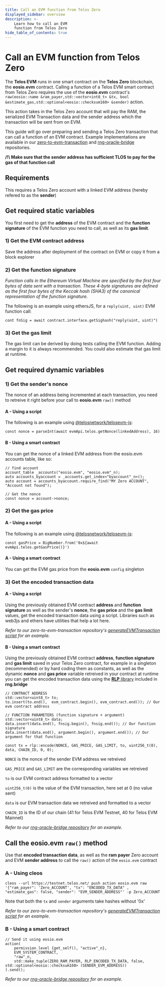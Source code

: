 ```yaml
---
title: Call an EVM function from Telos Zero
displayed_sidebar: overview
description: >-
    Learn how to call an EVM 
    function from Telos Zero
hide_table_of_contents: true
---
```


# Call an EVM function from Telos Zero

The __Telos EVM__ runs in one smart contract on the __Telos Zero__ blockchain, the __eosio.evm__ contract.
Calling a function of a Telos EVM smart contract from Telos Zero requires the use of the __eosio.evm__ contract's `raw(eosio::name &ram_payer,std::vector<int8_t> &tx, bool &estimate_gas,std::optional<eosio::checksum160> &sender)` action.

This action takes in the Telos Zero account that will pay the RAM, the serialized EVM Transaction data and the sender address which the transaction will be sent from on EVM.

This guide will go over preparing and sending a Telos Zero transaction that can call a function of an EVM contract. Example implementations are available in our [zero-to-evm-transaction](https://github.com/telosnetwork/native-to-evm-transaction) and [rng-oracle-bridge](https://github.com/telosnetwork/rng-oracle-bridge) repositories.

__/!\ Make sure that the sender address has sufficient TLOS to pay for the gas of that function call__

## Requirements

This requires a Telos Zero account with a linked EVM address (hereby refered to as the __sender__)

## Get required static variables

You first need to get the __address__ of the EVM contract and the __function signature__ of the EVM function you need to call, as well as its __gas limit__.

### 1) Get the EVM contract address

Save the address after deployment of the contract on EVM or copy it from a block explorer

### 2) Get the function signature

_Function calls in the Ethereum Virtual Machine are specified by the first four bytes of data sent with a transaction. These 4-byte signatures are defined as the first four bytes of the Keccak hash (SHA3) of the canonical representation of the function signature._

The following is an example using ethersJS, for a `reply(uint, uint)` EVM function call:

`cont fnSig = await contract.interface.getSighash("reply(uint, uint)")`

### 3) Get the gas limit

The gas limit can be derived by doing tests calling the EVM function. Adding a margin to it is always recommended.
You could also estimate that gas limit at runtime.

## Get required dynamic variables

### 1) Get the sender's nonce

The nonce of an address being incremented at each transaction, you need to retreive it right before your call to __eosio.evm__ `raw()` method

#### A - Using a script

The following is an example using [@telosnetwork/telosevm-js](https://github.com/telosnetwork/telosevm-js):

`const nonce = parseInt(await evmApi.telos.getNonce(linkedAddress), 16)`

#### B - Using a smart contract

You can get the nonce of a linked EVM address from the eosio.evm accounts table, like so:

```
// find account
account_table _accounts("eosio.evm", "eosio.evm"_n);
auto accounts_byaccount = _accounts.get_index<"byaccount"_n>();
auto account = accounts_byaccount.require_find("MY Zero ACCOUNT", "Account not found");

// Get the nonce
const nonce = account->nonce;
```

### 2) Get the gas price

#### A - Using a script

The following is an example using [@telosnetwork/telosevm-js](https://github.com/telosnetwork/telosevm-js):

`const gasPrice = BigNumber.from('0x${await evmApi.telos.getGasPrice()}')`

#### A - Using a smart contract

You can get the EVM gas price from the __eosio.evm__ `config` singleton

### 3) Get the encoded transaction data

#### A - Using a script

Using the previously obtained EVM contract __address__ and __function signature__ as well as the sender's __nonce__, the __gas price__ and the __gas limit__ values, get the encoded transaction data using a script. Libraries such as web3js and ethers have utilities that help a lot here.

_Refer to our zero-to-evm-transaction repository's [generateEVMTransaction script](https://github.com/telosnetwork/native-to-evm-transaction/blob/main/generateEVMTransaction.js) for an example._

#### B - Using a smart contract

Using the previously obtained EVM contract __address__, __function signature__ and __gas limit__ saved in your Telos Zero contract, for example in a singleton (recommended) or by hard coding them as constants, as well as the dynamic __nonce__ and __gas price__  variable retreived in your contract at runtime you can get the encoded transaction data using the [__RLP__ library](https://github.com/telosnetwork/rng-oracle-bridge/tree/main) included in __rng.bridge__

```
// CONTRACT ADDRESS
std::vector<uint8_t> to;
to.insert(to.end(),  evm_contract.begin(), evm_contract.end()); // Our evm contract address

// FUNCTION PARAMETERS (function signature + argument)
std::vector<uint8_t> data;
data.insert(data.end(), fnsig.begin(), fnsig.end()); // Our function signature
data.insert(data.end(), argument.begin(), argument.end()); // Our argument for that function

const tx = rlp::encode(NONCE, GAS_PRICE, GAS_LIMIT, to, uint256_t(0), data, CHAIN_ID, 0, 0);
```

`NONCE` is the nonce of the sender EVM address we retreived

`GAS_PRICE` and `GAS_LIMIT` are the corresponding variables we retreived

`to` is our EVM contract address formatted to a vector

`uint256_t(0)` is the value of the EVM transaction, here set at 0 (no value sent)

`data` is our EVM transaction data we retreived and formatted to a vector

`CHAIN_ID` is the ID of our chain (41 for Telos EVM Testnet, 40 for Telos EVM Mainnet)

_Refer to our [rng-oracle-bridge repository](https://github.com/telosnetwork/rng-oracle-bridge/blob/ad255b872a238e4d3a3f59cdff44a206208ab67d/native/src/rng.bridge.cpp#L193) for an example._

## Call the eosio.evm `raw()` method

Use that __encoded transaction data__, as well as the  __ram payer__ Zero account and EVM __sender address__ to call the `raw()` action of the `eosio.evm` contract

### A - Using cleos

`cleos --url https://testnet.telos.net/ push action eosio.evm raw '{"ram_payer": 'Zero_ACCOUNT', "tx": "ENCODED_TX_DATA" , "estimate_gas": false, "sender": "EVM_SENDER_ADDRESS"' -p Zero_ACCOUNT`

Note that both the `tx` and `sender` arguments take hashes without '0x'

_Refer to our zero-to-evm-transaction repository's [generateEVMTransaction script](https://github.com/telosnetwork/native-to-evm-transaction/blob/main/generateEVMTransaction.js) for an example._

### B - Using a smart contract

```
// Send it using eosio.evm
action(
    permission_level {get_self(), "active"_n},
    EVM_SYSTEM_CONTRACT,
    "raw"_n,
    std::make_tuple(ZERO_RAM_PAYER, RLP_ENCODED_TX_DATA, false, std::optional<eosio::checksum160> (SENDER_EVM_ADDRESS))
).send();
```

_Refer to our [rng-oracle-bridge repository](https://github.com/telosnetwork/rng-oracle-bridge/blob/ad255b872a238e4d3a3f59cdff44a206208ab67d/native/src/rng.bridge.cpp#L193) for an example._


